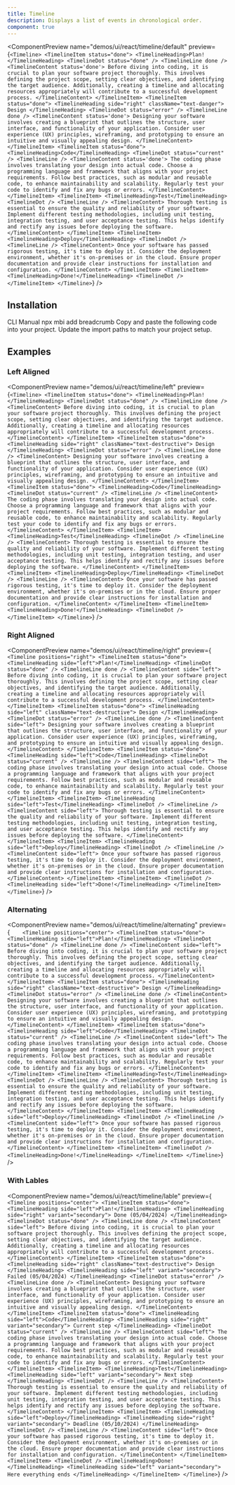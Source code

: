 ```yaml
---
title: Timeline
description: Displays a list of events in chronological order.
component: true
---
```


<ComponentPreview
  name="demos/ui/react/timeline/default"
  preview={`<Timeline>
    <TimelineItem status="done">
        <TimelineHeading>Plan!</TimelineHeading>
        <TimelineDot status="done" />
        <TimelineLine done />
        <TimelineContent status='done'>
            Before diving into coding, it is crucial to plan your software project
            thoroughly. This involves defining the project scope, setting clear
            objectives, and identifying the target audience. Additionally,
            creating a timeline and allocating resources appropriately will
            contribute to a successful development process.
        </TimelineContent>
    </TimelineItem>
    <TimelineItem status="done">
        <TimelineHeading side="right" className="text-danger">
            Design
        </TimelineHeading>
        <TimelineDot status="error" />
        <TimelineLine done />
        <TimelineContent status='done'>
            Designing your software involves creating a blueprint that outlines
            the structure, user interface, and functionality of your application.
            Consider user experience (UX) principles, wireframing, and prototyping
            to ensure an intuitive and visually appealing design.
        </TimelineContent>
    </TimelineItem>
    <TimelineItem status="done">
        <TimelineHeading>Code</TimelineHeading>
        <TimelineDot status="current" />
        <TimelineLine />
        <TimelineContent status='done'>
            The coding phase involves translating your design into actual code.
            Choose a programming language and framework that aligns with your
            project requirements. Follow best practices, such as modular and
            reusable code, to enhance maintainability and scalability. Regularly
            test your code to identify and fix any bugs or errors.
        </TimelineContent>
    </TimelineItem>
    <TimelineItem>
        <TimelineHeading>Test</TimelineHeading>
        <TimelineDot />
        <TimelineLine />
        <TimelineContent>
            Thorough testing is essential to ensure the quality and reliability of
            your software. Implement different testing methodologies, including
            unit testing, integration testing, and user acceptance testing. This
            helps identify and rectify any issues before deploying the software.
        </TimelineContent>
    </TimelineItem>
    <TimelineItem>
        <TimelineHeading>Deploy</TimelineHeading>
        <TimelineDot />
        <TimelineLine />
        <TimelineContent>
            Once your software has passed rigorous testing, it's time to deploy
            it. Consider the deployment environment, whether it's on-premises or
            in the cloud. Ensure proper documentation and provide clear
            instructions for installation and configuration.
        </TimelineContent>
    </TimelineItem>
    <TimelineItem>
        <TimelineHeading>Done!</TimelineHeading>
        <TimelineDot />
    </TimelineItem>
</Timeline>`}
/>

## Installation

<Tabs defaultValue="cli">
<TabsList>
<TabsTrigger value="cli">
CLI
</TabsTrigger>
<TabsTrigger value="manual">  
Manual
</TabsTrigger>
</TabsList>

<TabsContent value="cli">
<Bash>
<BashCommand>npx</BashCommand> mbi add breadcrumb
</Bash>
</TabsContent>

<TabsContent value="manual">
<Steps>
  <Step>Copy and paste the following code into your project.</Step>
  <ComponentSource name={["ui/react/timeline"]} extension={["tsx"]} />
  <Step>Update the import paths to match your project setup.</Step>
</Steps>
</TabsContent>
</Tabs>

## Examples

### Left Aligned

<ComponentPreview
  name="demos/ui/react/timeline/left"
  preview={`<Timeline>
         <TimelineItem status="done">
            <TimelineHeading>Plan!</TimelineHeading>
            <TimelineDot status="done" />
            <TimelineLine done />
            <TimelineContent>
               Before diving into coding, it is crucial to plan your software project
               thoroughly. This involves defining the project scope, setting clear
               objectives, and identifying the target audience. Additionally,
               creating a timeline and allocating resources appropriately will
               contribute to a successful development process.
            </TimelineContent>
         </TimelineItem>
         <TimelineItem status="done">
            <TimelineHeading side="right" className="text-destructive">
               Design
            </TimelineHeading>
            <TimelineDot status="error" />
            <TimelineLine done />
            <TimelineContent>
               Designing your software involves creating a blueprint that outlines
               the structure, user interface, and functionality of your application.
               Consider user experience (UX) principles, wireframing, and prototyping
               to ensure an intuitive and visually appealing design.
            </TimelineContent>
         </TimelineItem>
         <TimelineItem status="done">
            <TimelineHeading>Code</TimelineHeading>
            <TimelineDot status="current" />
            <TimelineLine />
            <TimelineContent>
               The coding phase involves translating your design into actual code.
               Choose a programming language and framework that aligns with your
               project requirements. Follow best practices, such as modular and
               reusable code, to enhance maintainability and scalability. Regularly
               test your code to identify and fix any bugs or errors.
            </TimelineContent>
         </TimelineItem>
         <TimelineItem>
            <TimelineHeading>Test</TimelineHeading>
            <TimelineDot />
            <TimelineLine />
            <TimelineContent>
               Thorough testing is essential to ensure the quality and reliability of
               your software. Implement different testing methodologies, including
               unit testing, integration testing, and user acceptance testing. This
               helps identify and rectify any issues before deploying the software.
            </TimelineContent>
         </TimelineItem>
         <TimelineItem>
            <TimelineHeading>Deploy</TimelineHeading>
            <TimelineDot />
            <TimelineLine />
            <TimelineContent>
               Once your software has passed rigorous testing, it's time to deploy
               it. Consider the deployment environment, whether it's on-premises or
               in the cloud. Ensure proper documentation and provide clear
               instructions for installation and configuration.
            </TimelineContent>
         </TimelineItem>
         <TimelineItem>
            <TimelineHeading>Done!</TimelineHeading>
            <TimelineDot />
         </TimelineItem>
      </Timeline>`}
/>

### Right Aligned

<ComponentPreview
  name="demos/ui/react/timeline/right"
  preview={` <Timeline positions="right">
         <TimelineItem status="done">
            <TimelineHeading side="left">Plan!</TimelineHeading>
            <TimelineDot status="done" />
            <TimelineLine done />
            <TimelineContent side="left">
               Before diving into coding, it is crucial to plan your software project
               thoroughly. This involves defining the project scope, setting clear
               objectives, and identifying the target audience. Additionally,
               creating a timeline and allocating resources appropriately will
               contribute to a successful development process.
            </TimelineContent>
         </TimelineItem>
         <TimelineItem status="done">
            <TimelineHeading side="left" className="text-destructive">
               Design
            </TimelineHeading>
            <TimelineDot status="error" />
            <TimelineLine done />
            <TimelineContent side="left">
               Designing your software involves creating a blueprint that outlines
               the structure, user interface, and functionality of your application.
               Consider user experience (UX) principles, wireframing, and prototyping
               to ensure an intuitive and visually appealing design.
            </TimelineContent>
         </TimelineItem>
         <TimelineItem status="done">
            <TimelineHeading side="left">Code</TimelineHeading>
            <TimelineDot status="current" />
            <TimelineLine />
            <TimelineContent side="left">
               The coding phase involves translating your design into actual code.
               Choose a programming language and framework that aligns with your
               project requirements. Follow best practices, such as modular and
               reusable code, to enhance maintainability and scalability. Regularly
               test your code to identify and fix any bugs or errors.
            </TimelineContent>
         </TimelineItem>
         <TimelineItem>
            <TimelineHeading side="left">Test</TimelineHeading>
            <TimelineDot />
            <TimelineLine />
            <TimelineContent side="left">
               Thorough testing is essential to ensure the quality and reliability of
               your software. Implement different testing methodologies, including
               unit testing, integration testing, and user acceptance testing. This
               helps identify and rectify any issues before deploying the software.
            </TimelineContent>
         </TimelineItem>
         <TimelineItem>
            <TimelineHeading side="left">Deploy</TimelineHeading>
            <TimelineDot />
            <TimelineLine />
            <TimelineContent side="left">
               Once your software has passed rigorous testing, it's time to deploy
               it. Consider the deployment environment, whether it's on-premises or
               in the cloud. Ensure proper documentation and provide clear
               instructions for installation and configuration.
            </TimelineContent>
         </TimelineItem>
         <TimelineItem>
            <TimelineDot />
            <TimelineHeading side="left">Done!</TimelineHeading>
         </TimelineItem>
      </Timeline>`}
/>

### Alternating

<ComponentPreview
  name="demos/ui/react/timeline/alternating"
  preview={`    <Timeline positions="center">
         <TimelineItem status="done">
            <TimelineHeading side="left">Plan!</TimelineHeading>
            <TimelineDot status="done" />
            <TimelineLine done />
            <TimelineContent side="left">
               Before diving into coding, it is crucial to plan your software project
               thoroughly. This involves defining the project scope, setting clear
               objectives, and identifying the target audience. Additionally,
               creating a timeline and allocating resources appropriately will
               contribute to a successful development process.
            </TimelineContent>
         </TimelineItem>
         <TimelineItem status="done">
            <TimelineHeading side="right" className="text-destructive">
               Design
            </TimelineHeading>
            <TimelineDot status="error" />
            <TimelineLine done />
            <TimelineContent>
               Designing your software involves creating a blueprint that outlines
               the structure, user interface, and functionality of your application.
               Consider user experience (UX) principles, wireframing, and prototyping
               to ensure an intuitive and visually appealing design.
            </TimelineContent>
         </TimelineItem>
         <TimelineItem status="done">
            <TimelineHeading side="left">Code</TimelineHeading>
            <TimelineDot status="current" />
            <TimelineLine />
            <TimelineContent side="left">
               The coding phase involves translating your design into actual code.
               Choose a programming language and framework that aligns with your
               project requirements. Follow best practices, such as modular and
               reusable code, to enhance maintainability and scalability. Regularly
               test your code to identify and fix any bugs or errors.
            </TimelineContent>
         </TimelineItem>
         <TimelineItem>
            <TimelineHeading>Test</TimelineHeading>
            <TimelineDot />
            <TimelineLine />
            <TimelineContent>
               Thorough testing is essential to ensure the quality and reliability of
               your software. Implement different testing methodologies, including
               unit testing, integration testing, and user acceptance testing. This
               helps identify and rectify any issues before deploying the software.
            </TimelineContent>
         </TimelineItem>
         <TimelineItem>
            <TimelineHeading side="left">Deploy</TimelineHeading>
            <TimelineDot />
            <TimelineLine />
            <TimelineContent side="left">
               Once your software has passed rigorous testing, it's time to deploy
               it. Consider the deployment environment, whether it's on-premises or
               in the cloud. Ensure proper documentation and provide clear
               instructions for installation and configuration.
            </TimelineContent>
         </TimelineItem>
         <TimelineItem>
            <TimelineDot />
            <TimelineHeading>Done!</TimelineHeading>
         </TimelineItem>
      </Timeline>`}
/>

### With Lables

<ComponentPreview
  name="demos/ui/react/timeline/lable"
  preview={` <Timeline positions="center">
         <TimelineItem status="done">
            <TimelineHeading side="left">Plan!</TimelineHeading>
            <TimelineHeading side="right" variant="secondary">
               Done (05/04/2024)
            </TimelineHeading>
            <TimelineDot status="done" />
            <TimelineLine done />
            <TimelineContent side="left">
               Before diving into coding, it is crucial to plan your software project
               thoroughly. This involves defining the project scope, setting clear
               objectives, and identifying the target audience. Additionally,
               creating a timeline and allocating resources appropriately will
               contribute to a successful development process.
            </TimelineContent>
         </TimelineItem>
         <TimelineItem status="done">
            <TimelineHeading side="right" className="text-destructive">
               Design
            </TimelineHeading>
            <TimelineHeading side="left" variant="secondary">
               Failed (05/04/2024)
            </TimelineHeading>
            <TimelineDot status="error" />
            <TimelineLine done />
            <TimelineContent>
               Designing your software involves creating a blueprint that outlines
               the structure, user interface, and functionality of your application.
               Consider user experience (UX) principles, wireframing, and prototyping
               to ensure an intuitive and visually appealing design.
            </TimelineContent>
         </TimelineItem>
         <TimelineItem status="done">
            <TimelineHeading side="left">Code</TimelineHeading>
            <TimelineHeading side="right" variant="secondary">
               Current step
            </TimelineHeading>
            <TimelineDot status="current" />
            <TimelineLine />
            <TimelineContent side="left">
               The coding phase involves translating your design into actual code.
               Choose a programming language and framework that aligns with your
               project requirements. Follow best practices, such as modular and
               reusable code, to enhance maintainability and scalability. Regularly
               test your code to identify and fix any bugs or errors.
            </TimelineContent>
         </TimelineItem>
         <TimelineItem>
            <TimelineHeading>Test</TimelineHeading>
            <TimelineHeading side="left" variant="secondary">
               Next step
            </TimelineHeading>
            <TimelineDot />
            <TimelineLine />
            <TimelineContent>
               Thorough testing is essential to ensure the quality and reliability of
               your software. Implement different testing methodologies, including
               unit testing, integration testing, and user acceptance testing. This
               helps identify and rectify any issues before deploying the software.
            </TimelineContent>
         </TimelineItem>
         <TimelineItem>
            <TimelineHeading side="left">Deploy</TimelineHeading>
            <TimelineHeading side="right" variant="secondary">
               Deadline (05/10/2024)
            </TimelineHeading>
            <TimelineDot />
            <TimelineLine />
            <TimelineContent side="left">
               Once your software has passed rigorous testing, it's time to deploy
               it. Consider the deployment environment, whether it's on-premises or
               in the cloud. Ensure proper documentation and provide clear
               instructions for installation and configuration.
            </TimelineContent>
         </TimelineItem>
         <TimelineItem>
            <TimelineDot />
            <TimelineHeading>Done!</TimelineHeading>
            <TimelineHeading side="left" variant="secondary">
               Here everything ends
            </TimelineHeading>
         </TimelineItem>
      </Timeline>`}
/>